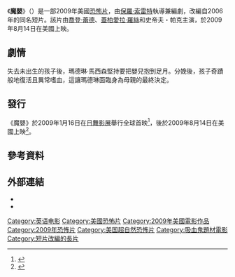 {{noteTA
|G1=Show
|G2=Movie
|G3=PP
}}
{{Infobox film
| name           = 魔嬰
| original_name  = {{lang|en|''Grace''}}
| image          = 
| caption        = 電影海報
| director       = [[保羅·索雷特|保羅·索雷特]]
| producer       = {{plainlist|
* 凱文·德瓦爾特
* 科里·尼爾
* [[亞當·格林_(導演)|亞當·格林]]
* 英格·伏爾加默
}}
| writer         = 保羅·索雷特
| starring       = {{plainlist|
* [[喬登·蕾德|喬登·蕾德]]
* [[蓋柏愛拉·羅絲|蓋柏愛拉·羅絲]]
* 史帝夫・帕克
}}
| music          = [[奥斯丁·温特里|奥斯丁·温特里]]
| cinematography = 佐恩·波波維奇
| editing        = {{plainlist|
* 約翰·康尼格里奧
* 達倫·納瓦羅
}}
| studio         = {{plainlist|
* Indigomotion
* ArieScope
* Dark Eye Entertainment
* Leomax Entertainment
* [[Mind's_Eye_Entertainment|Mind's Eye Entertainment]]
}}
| distributor    = {{plainlist|
* [[錨灣娛樂|錨灣娛樂]]
* Dark Eye Entertainment
}}
| released       = {{Film date|2009|1|16|[[2009年日舞影展|日舞影展]]|2009|8|14|美國}}
| runtime        = 85分鐘
| country        = {{USA}}
| language       = 英語
| budget         = 
| gross          = 
| cn_name        = 格蕾丝
| hk_name        = 
| tw_name        = 魔嬰
}}
《'''魔嬰'''》（{{lang-en|''Grace''}}）是一部2009年美國[[恐怖片|恐怖片]]，由[[保羅·索雷特|保羅·索雷特]]執導兼編劇，改編自2006年的同名短片。該片由[[喬登·蕾德|喬登·蕾德]]、[[蓋柏愛拉·羅絲|蓋柏愛拉·羅絲]]和史帝夫・帕克主演，於2009年8月14日在美國上映。

== 劇情 ==
失去未出生的孩子後，瑪德琳·馬西森堅持要把嬰兒抱到足月。分娩後，孩子奇蹟般地復活且異常嗜血，這讓瑪德琳面臨身為母親的最終決定。

== 發行 ==
《魔嬰》於2009年1月16日在[[2009年日舞影展|日舞影展]]舉行全球首映<ref>{{cite web|url=http://bloody-disgusting.com/news/15117/second-teaser-for-paul-solets-grace/|title=Second Teaser For Paul Solet's 'Grace'|last=Miska|first=Brad|work=[[Bloody_Disgusting|Bloody Disgusting]]|date=2009-01-29|accessdate=2015-05-01|archive-date=2016-03-04|archive-url=https://web.archive.org/web/20160304220715/http://bloody-disgusting.com/news/15117/second-teaser-for-paul-solets-grace/|dead-url=no}}</ref>，後於2009年8月14日在美國上映<ref>{{cite web|url=http://www.comingsoon.net/movie/grace-2009|title=Grace|work=ComingSoon.net|accessdate=2015-05-01|archive-date=2020-09-25|archive-url=https://web.archive.org/web/20200925131950/https://www.comingsoon.net/movie/grace-2009|dead-url=no}}</ref>。

== 參考資料 ==
{{Reflist|30em}}

== 外部連結 ==
* {{IMDb title|1220213}}
* {{rotten-tomatoes|10010785-grace}}

{{DEFAULTSORT:Grace}}
[[Category:英语电影|Category:英语电影]]
[[Category:美國恐怖片|Category:美國恐怖片]]
[[Category:2009年美國電影作品|Category:2009年美國電影作品]]
[[Category:2009年恐怖片|Category:2009年恐怖片]]
[[Category:美国超自然恐怖片|Category:美国超自然恐怖片]]
[[Category:吸血鬼題材電影|Category:吸血鬼題材電影]]
[[Category:短片改編的長片|Category:短片改編的長片]]